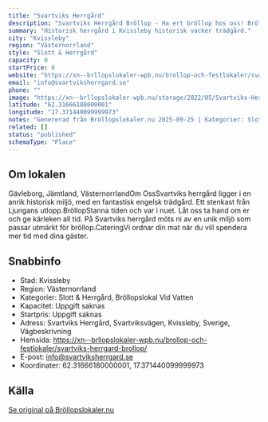 ```yaml
---
title: "Svartviks Herrgård"
description: "Svartviks Herrgård Bröllop - Ha ert bröllop hos oss! Bröllopslokal Sundsvall. Skicka gärna en förfrågan så hjälper vi Er!"
summary: "Historisk herrgård i Kvissleby historisk vacker trädgård."
city: "Kvissleby"
region: "Västernorrland"
style: "Slott & Herrgård"
capacity: 0
startPrice: 0
website: "https://xn--brllopslokaler-wpb.nu/brollop-och-festlokaler/svartviks-herrgard-brollop/"
email: "info@svartviksherrgard.se"
phone: ""
image: "https://xn--brllopslokaler-wpb.nu/storage/2022/05/Svartviks-Herrgard-brollop-festlokal-festvaning.webp"
latitude: "62.31666180000001"
longitude: "17.371440099999973"
notes: "Genererad från Bröllopslokaler.nu 2025-09-25 | Kategorier: Slott & Herrgård, Bröllopslokal Vid Vatten"
related: []
status: "published"
schemaType: "Place"
---
```


## Om lokalen

Gävleborg, Jämtland, VästernorrlandOm OssSvartviks herrgård ligger i en anrik historisk miljö, med en fantastisk engelsk trädgård. Ett stenkast från Ljungans utlopp.BröllopStanna tiden och var i nuet. Låt oss ta hand om er och ge kärleken all tid. På Svartviks herrgård möts ni av en unik miljö som passar utmärkt för bröllop.CateringVi ordnar din mat när du vill spendera mer tid med dina gäster.

## Snabbinfo

- Stad: Kvissleby
- Region: Västernorrland
- Kategorier: Slott & Herrgård, Bröllopslokal Vid Vatten
- Kapacitet: Uppgift saknas
- Startpris: Uppgift saknas
- Adress: Svartviks Herrgård, Svartviksvägen, Kvissleby, Sverige, Vägbeskrivning
- Hemsida: https://xn--brllopslokaler-wpb.nu/brollop-och-festlokaler/svartviks-herrgard-brollop/
- E-post: info@svartviksherrgard.se
- Koordinater: 62.31666180000001, 17.371440099999973

## Källa

[Se original på Bröllopslokaler.nu](https://xn--brllopslokaler-wpb.nu/brollop-och-festlokaler/svartviks-herrgard-brollop/)
